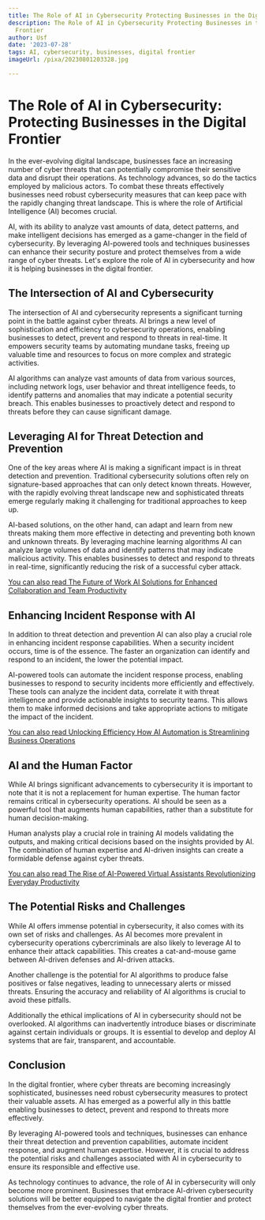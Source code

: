 ```yaml
---
title: The Role of AI in Cybersecurity Protecting Businesses in the Digital Frontier
description: The Role of AI in Cybersecurity Protecting Businesses in the Digital
  Frontier
author: Usf
date: '2023-07-28'
tags: AI, cybersecurity, businesses, digital frontier
imageUrl: /pixa/20230801203328.jpg

---
```

# The  Role of AI in Cybersecurity: Protecting Businesses in the Digital Frontier

In the ever-evolving digital landscape, businesses  face an increasing number of cyber threats  that can  potentially compromise  their sensitive data and disrupt their operations.  As technology advances, so do the tactics employed by malicious actors. To combat these threats effectively businesses need robust cybersecurity measures that can keep pace with the rapidly changing threat landscape. This is where the role of Artificial  Intelligence (AI)  becomes crucial.

AI, with its ability to analyze vast amounts of data, detect patterns, and make intelligent decisions  has emerged as a game-changer in the field of cybersecurity. By  leveraging AI-powered tools and techniques businesses can enhance their security posture and protect themselves  from a wide range of cyber threats. Let's explore the role  of AI  in  cybersecurity  and how it is helping  businesses in the digital frontier.

## The Intersection of  AI and Cybersecurity

The intersection of AI and cybersecurity represents a significant turning point in the battle against cyber threats. AI brings a new level of sophistication and efficiency to cybersecurity operations, enabling businesses to detect, prevent and respond to threats in real-time. It empowers  security teams by automating mundane tasks, freeing up valuable time and resources to  focus on more complex and strategic activities.

AI algorithms can analyze vast  amounts of data from various sources, including  network logs, user behavior and  threat intelligence feeds, to  identify patterns and anomalies that  may indicate a  potential  security breach. This enables businesses to proactively detect and  respond  to threats  before they can cause significant damage.

## Leveraging AI for Threat Detection and Prevention

One of the key areas where AI is making a significant impact  is in  threat detection and prevention. Traditional cybersecurity  solutions often rely on signature-based approaches that can only detect known threats. However, with the rapidly evolving threat landscape new and sophisticated threats emerge regularly making it challenging for traditional approaches  to keep up.

AI-based solutions, on the other  hand, can adapt and  learn from new threats making them more  effective  in detecting and preventing both known and  unknown threats. By leveraging machine learning algorithms AI  can analyze large volumes of data and identify  patterns that may indicate malicious activity. This enables businesses to detect and respond to threats in real-time, significantly reducing the risk of  a successful cyber attack.

[You can also read The Future of Work AI Solutions for Enhanced Collaboration and Team Productivity](The%20Future%20of%20Work%20AI%20Solutions%20for%20Enhanced%20Collaboration%20and%20Team%20Productivity)


## Enhancing Incident Response with AI

In addition to threat detection and prevention AI can also play a crucial role in  enhancing incident response  capabilities. When a security incident occurs, time is of  the essence. The faster an organization can identify and respond to an incident, the lower  the potential impact.

AI-powered tools can automate the incident response process, enabling businesses to respond to security incidents more  efficiently and effectively. These tools can analyze the incident data, correlate  it with threat intelligence and provide actionable insights to  security teams. This allows them to make informed  decisions and take appropriate actions to mitigate the impact of the incident.

[You can also read  Unlocking Efficiency How AI Automation  is Streamlining Business Operations](Unlocking%20Efficiency%20How%20AI%20Automation%20is%20Streamlining%20Business%20Operations)


## AI and the Human  Factor

While AI brings significant advancements to cybersecurity it is important to note that it  is not a replacement for human expertise. The human factor remains critical  in cybersecurity operations. AI should be seen as  a powerful tool that augments human capabilities, rather than  a substitute for human decision-making.

Human  analysts play  a crucial role  in training AI models validating the outputs, and making critical  decisions based on the insights provided by AI. The  combination of human expertise and AI-driven insights can create a formidable defense  against cyber threats.

[You can also read  The Rise of AI-Powered Virtual Assistants Revolutionizing Everyday Productivity](The%20Rise%20of%20AI-Powered%20Virtual%20Assistants%20Revolutionizing%20Everyday%20Productivity)


## The Potential  Risks and Challenges

While AI  offers immense potential  in cybersecurity, it  also comes with its own  set of risks and challenges. As  AI becomes more prevalent in cybersecurity operations cybercriminals are also likely to leverage AI to enhance their attack capabilities. This creates a cat-and-mouse game between  AI-driven defenses and AI-driven attacks.

Another challenge is the potential for AI  algorithms to produce false positives or false negatives, leading to unnecessary alerts or missed threats.  Ensuring the accuracy and reliability of AI algorithms is crucial to avoid these pitfalls.

Additionally the ethical implications of AI in cybersecurity should not be overlooked. AI algorithms can inadvertently introduce biases  or discriminate against certain individuals or groups. It is essential  to develop and deploy AI  systems that are fair, transparent, and accountable.

##  Conclusion

In the digital frontier,  where cyber threats are becoming increasingly sophisticated, businesses  need robust cybersecurity measures to protect their valuable assets. AI has emerged as a powerful ally  in this battle enabling businesses to  detect, prevent and respond to threats more effectively.

By leveraging  AI-powered tools and techniques, businesses can enhance their  threat detection and prevention capabilities, automate incident response,  and augment human expertise. However, it is crucial to address the potential risks and challenges associated with AI in cybersecurity to ensure its responsible and effective use.

As technology continues to advance, the role of AI in cybersecurity will only become more prominent. Businesses  that embrace  AI-driven cybersecurity solutions will be better equipped to navigate the digital frontier and  protect themselves from the ever-evolving cyber threats.